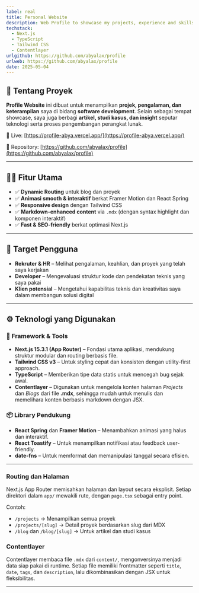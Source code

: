 ```yaml
---
label: real
title: Personal Website
description: Web Profile to showcase my projects, experience and skills in software development and latest technologies. I share articles, case studies, and projects I've built to provide insight of software development
techstack:
  - Next.js
  - TypeScript
  - Tailwind CSS
  - Contentlayer
urlgithub: https://github.com/abyalax/profile
urlweb: https://github.com/abyalax/profile
date: 2025-05-04
---
```


## 🧾 Tentang Proyek

**Profile Website** ini dibuat untuk menampilkan **projek, pengalaman, dan keterampilan** saya di bidang **software development**. Selain sebagai tempat showcase, saya juga berbagi **artikel, studi kasus, dan insight** seputar teknologi serta proses pengembangan perangkat lunak.

🔗 Live: [https://profile-abya.vercel.app/](https://profile-abya.vercel.app/)

📂 Repository: [https://github.com/abyalax/profile](https://github.com/abyalax/profile)

---

## 👨‍💻 Fitur Utama

* ✅ **Dynamic Routing** untuk blog dan proyek
* ✅ **Animasi smooth & interaktif** berkat Framer Motion dan React Spring
* ✅ **Responsive design** dengan Tailwind CSS
* ✅ **Markdown-enhanced content** via `.mdx` (dengan syntax highlight dan komponen interaktif)
* ✅ **Fast & SEO-friendly** berkat optimasi Next.js

---

## 🎯 Target Pengguna

* **Rekruter & HR** – Melihat pengalaman, keahlian, dan proyek yang telah saya kerjakan
* **Developer** – Mengevaluasi struktur kode dan pendekatan teknis yang saya pakai
* **Klien potensial** – Mengetahui kapabilitas teknis dan kreativitas saya dalam membangun solusi digital

---

## ⚙️ Teknologi yang Digunakan

### 🔨 Framework & Tools

* **Next.js 15.3.1 (App Router)** – Fondasi utama aplikasi, mendukung struktur modular dan routing berbasis file.
* **Tailwind CSS v3** – Untuk styling cepat dan konsisten dengan utility-first approach.
* **TypeScript** – Memberikan tipe data statis untuk mencegah bug sejak awal.
* **Contentlayer** – Digunakan untuk mengelola konten halaman *Projects* dan *Blogs* dari file **.mdx**, sehingga mudah untuk menulis dan memelihara konten berbasis markdown dengan JSX.

### 📦 Library Pendukung

* **React Spring** dan **Framer Motion** – Menambahkan animasi yang halus dan interaktif.
* **React Toastify** – Untuk menampilkan notifikasi atau feedback user-friendly.
* **date-fns** – Untuk memformat dan memanipulasi tanggal secara efisien.

---

### Routing dan Halaman

Next.js App Router memisahkan halaman dan layout secara eksplisit. Setiap direktori dalam `app/` mewakili rute, dengan `page.tsx` sebagai entry point.

Contoh:

* `/projects` → Menampilkan semua proyek
* `/projects/[slug]` → Detail proyek berdasarkan slug dari MDX
* `/blog` dan `/blog/[slug]` → Untuk artikel dan studi kasus

### Contentlayer

Contentlayer membaca file `.mdx` dari `content/`, mengonversinya menjadi data siap pakai di runtime. Setiap file memiliki frontmatter seperti `title`, `date`, `tags`, dan `description`, lalu dikombinasikan dengan JSX untuk fleksibilitas.

---